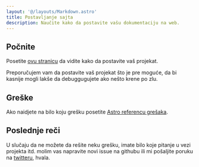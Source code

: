 ```yaml
---
layout: '@/layouts/Markdown.astro'
title: Postavljanje sajta
description: Naučite kako da postavite vašu dokumentaciju na web.
---
```


## Počnite

Posetite [ovu stranicu](https://docs.astro.build/en/guides/deploy/) da vidite kako da postavite vaš projekat.

Preporučujem vam da postavite vaš projekat što je pre moguće, da bi kasnije mogli lakše da debuggugujete ako nešto krene po zlu.

## Greške

Ako naidjete na bilo koju grešku posetite [Astro referencu grešaka](https://docs.astro.build/en/reference/error-reference/).

## Poslednje reči

U slučaju da ne možete da rešite neku grešku, imate bilo koje pitanje u vezi projekta itd. molim vas napravite novi issue na githubu ili mi pošaljite poruku na [twitteru](https://www.x.com/samuelbreznjak), hvala.
